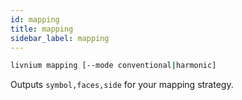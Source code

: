 ```yaml
---
id: mapping
title: mapping
sidebar_label: mapping
---
```


```bash
livnium mapping [--mode conventional|harmonic]
```

Outputs `symbol,faces,side` for your mapping strategy.
